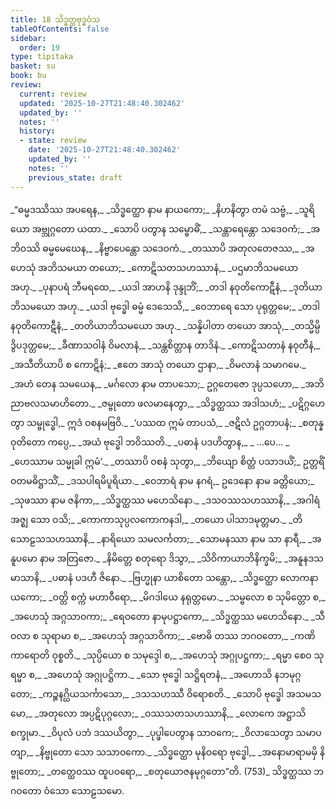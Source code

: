 ```yaml
---
title: 18 သိဒ္ဓတ္ထဗုဒ္ဓဝံသ
tableOfContents: false
sidebar:
  order: 19
type: tipitaka
basket: su
book: bu
review:
  current: review
  updated: '2025-10-27T21:48:40.302462'
  updated_by: ''
  notes: ''
  history:
  - state: review
    date: '2025-10-27T21:48:40.302462'
    updated_by: ''
    notes: ''
    previous_state: draft
---
```



<ReviewStatus review={frontmatter.review} showDetails={true} />

<HypothesisAnnotation frontmatter={frontmatter} />

<DynamicBreadcrumb />

<Division number="1" book="bu" e="ch" v="21" p="357">

<Paragraph number="748" type="verses" book="bu">
_“ဓမ္မဒဿိဿ အပရေန,_  
_သိဒ္ဓတ္ထော နာမ နာယကော;_  
_နိဟနိတွာ တမံ သဗ္ဗံ,_  
_သူရိယော အဗ္ဘုဂ္ဂတော ယထာ._  

</Paragraph>

</Division>
<Division number="2" book="bu" e="ch" v="21" p="357">

<Paragraph number="749" type="verses" book="bu">
_သောပိ ပတွာန သမ္ဗောဓိံ,_  
_သန္တာရေန္တော သဒေဝကံ;_  
_အဘိဝဿိ ဓမ္မမေဃေန,_  
_နိဗ္ဗာပေန္တော သဒေဝကံ._  

</Paragraph>

</Division>
<Division number="3" book="bu" e="ch" v="21" p="357">

<Paragraph number="750" type="verses" book="bu">
_တဿာပိ အတုလတေဇဿ,_  
_အဟေသုံ အဘိသမယာ တယော;_  
_ကောဋိသတသဟဿာနံ,_  
_ပဌမာဘိသမယော အဟု._  

</Paragraph>

</Division>
<Division number="4" book="bu" e="ch" v="21" p="357">

<Paragraph number="751" type="verses" book="bu">
_ပုနာပရံ ဘီမရထေ,_  
_ယဒါ အာဟနိ ဒုန္ဒုဘိံ;_  
_တဒါ နဝုတိကောဋီနံ,_  
_ဒုတိယာဘိသမယော အဟု._  

</Paragraph>

</Division>
<Division number="5" book="bu" e="ch" v="21" p="357">

<Paragraph number="752" type="verses" book="bu">
_ယဒါ ဗုဒ္ဓေါ ဓမ္မံ ဒေသေသိ,_  
_ဝေဘာရေ သော ပုရုတ္တမေ;_  
_တဒါ နဝုတိကောဋီနံ,_  
_တတိယာဘိသမယော အဟု._  

</Paragraph>

</Division>
<Division number="6" book="bu" e="ch" v="21" p="357">

<Paragraph number="753" type="verses" book="bu">
_သန္နိပါတာ တယော အာသုံ,_  
_တသ္မိမ္ပိ ဒွိပဒုတ္တမေ;_  
_ခီဏာသဝါနံ ဝိမလာနံ,_  
_သန္တစိတ္တာန တာဒိနံ._  

</Paragraph>

</Division>
<Division number="7" book="bu" e="ch" v="21" p="358">

<Paragraph number="754" type="verses" book="bu">
_ကောဋိသတာနံ နဝုတီနံ,_  
_အသီတိယာပိ စ ကောဋိနံ;_  
_ဧတေ အာသုံ တယော ဌာနာ,_  
_ဝိမလာနံ သမာဂမေ._  

</Paragraph>

</Division>
<Division number="8" book="bu" e="ch" v="21" p="358">

<Paragraph number="755" type="verses" book="bu">
_အဟံ တေန သမယေန,_  
_မင်္ဂလော နာမ တာပသော;_  
ဥဂ္ဂတေဇော ဒုပ္ပသဟော,_  
_အဘိညာဗလသမာဟိတော._  

</Paragraph>

</Division>
<Division number="9" book="bu" e="ch" v="21" p="358">

<Paragraph number="756" type="verses" book="bu">
_ဇမ္ဗုတော ဖလမာနေတွာ,_  
_သိဒ္ဓတ္ထဿ အဒါသဟံ;_  
_ပဋိဂ္ဂဟေတွာ သမ္ဗုဒ္ဓေါ,_  
ဣဒံ ဝစနမဗြဝိ._  

</Paragraph>

</Division>
<Division number="10" book="bu" e="ch" v="21" p="358">

<Paragraph number="757" type="verses" book="bu">
_‘ပဿထ ဣမံ တာပသံ,_  
_ဇဋိလံ ဥဂ္ဂတာပနံ;_  
_စတုန္နဝုတိတော ကပ္ပေ,_  
_အယံ ဗုဒ္ဓေါ ဘဝိဿတိ._  

</Paragraph>

</Division>
<Division number="11" book="bu" e="ch" v="21" p="358">

<Paragraph number="758" type="verses" book="bu">
_ပဓာနံ ပဒဟိတွာန,_  
_ …ပေ… _  
_ဟေဿာမ သမ္မုခါ ဣမံ’._  

</Paragraph>

</Division>
<Division number="12" book="bu" e="ch" v="21" p="358">

<Paragraph number="759" type="verses" book="bu">
_တဿာပိ ဝစနံ သုတွာ,_  
_ဘိယျော စိတ္တံ ပသာဒယိံ;_  
ဥတ္တရိံ ဝတမဓိဋ္ဌာသိံ,_  
_ဒသပါရမိပူရိယာ._  

</Paragraph>

</Division>
<Division number="13" book="bu" e="ch" v="21" p="358">

<Paragraph number="760" type="verses" book="bu">
_ဝေဘာရံ နာမ နဂရံ,_  
ဥဒေနော နာမ ခတ္တိယော;_  
_သုဖဿာ နာမ ဇနိကာ,_  
_သိဒ္ဓတ္ထဿ မဟေသိနော._  

</Paragraph>

</Division>
<Division number="14" book="bu" e="ch" v="21" p="358">

<Paragraph number="761" type="verses" book="bu">
_ဒသဝဿသဟဿာနိ,_  
_အဂါရံ အဇ္ဈ သော ဝသိ;_  
_ကောကာသုပ္ပလကောကနဒါ,_  
_တယော ပါသာဒမုတ္တမာ._  

</Paragraph>

</Division>
<Division number="15" book="bu" e="ch" v="21" p="358">

<Paragraph number="762" type="verses" book="bu">
_တိသောဠသသဟဿာနိ,_  
_နာရိယော သမလင်္ကတာ;_  
_သောမနဿာ နာမ သာ နာရီ,_  
_အနူပမော နာမ အတြဇော._  

</Paragraph>

</Division>
<Division number="16" book="bu" e="ch" v="21" p="358">

<Paragraph number="763" type="verses" book="bu">
_နိမိတ္တေ စတုရော ဒိသွာ,_  
_သိဝိကာယာဘိနိက္ခမိ;_  
_အနူနဒသမာသာနိ,_  
_ပဓာနံ ပဒဟီ ဇိနော._  

</Paragraph>

</Division>
<Division number="17" book="bu" e="ch" v="21" p="358">

<Paragraph number="764" type="verses" book="bu">
_ဗြဟ္မုနာ ယာစိတော သန္တော,_  
_သိဒ္ဓတ္ထော လောကနာယကော;_  
_ဝတ္တိ စက္ကံ မဟာဝီရော,_  
_မိဂဒါယေ နရုတ္တမော._  

</Paragraph>

</Division>
<Division number="18" book="bu" e="ch" v="21" p="358">

<Paragraph number="765" type="verses" book="bu">
_သမ္ဗလော စ သုမိတ္တော စ,_  
_အဟေသုံ အဂ္ဂသာဝကာ;_  
_ရေဝတော နာမုပဋ္ဌာကော,_  
_သိဒ္ဓတ္ထဿ မဟေသိနော._  

</Paragraph>

</Division>
<Division number="19" book="bu" e="ch" v="21" p="358">

<Paragraph number="766" type="verses" book="bu">
_သီဝလာ စ သုရာမာ စ,_  
_အဟေသုံ အဂ္ဂသာဝိကာ;_  
_ဗောဓိ တဿ ဘဂဝတော,_  
_ကဏိကာရောတိ ဝုစ္စတိ._  

</Paragraph>

</Division>
<Division number="20" book="bu" e="ch" v="21" p="358">

<Paragraph number="767" type="verses" book="bu">
_သုပ္ပိယော စ သမုဒ္ဒေါ စ,_  
_အဟေသုံ အဂ္ဂုပဋ္ဌကာ;_  
_ရမ္မာ စေဝ သုရမ္မာ စ,_  
_အဟေသုံ အဂ္ဂုပဋ္ဌိကာ._  

</Paragraph>

</Division>
<Division number="21" book="bu" e="ch" v="21" p="359">

<Paragraph number="768" type="verses" book="bu">
_သော ဗုဒ္ဓေါ သဋ္ဌိရတနံ,_  
_အဟောသိ နဘမုဂ္ဂတော;_  
_ကဉ္စနဂ္ဃိယသင်္ကာသော,_  
_ဒသသဟဿီ ဝိရောစတိ._  

</Paragraph>

</Division>
<Division number="22" book="bu" e="ch" v="21" p="359">

<Paragraph number="769" type="verses" book="bu">
_သောပိ ဗုဒ္ဓေါ အသမသမော,_  
_အတုလော အပ္ပဋိပုဂ္ဂလော;_  
_ဝဿသတသဟဿာနိ,_  
_လောကေ အဋ္ဌာသိ စက္ခုမာ._  

</Paragraph>

</Division>
<Division number="23" book="bu" e="ch" v="21" p="359">

<Paragraph number="770" type="verses" book="bu">
_ဝိပုလံ ပဘံ ဒဿယိတွာ,_  
_ပုပ္ဖါပေတွာန သာဝကေ;_  
_ဝိလာသေတွာ သမာပတျာ,_  
_နိဗ္ဗုတော သော သသာဝကော._  

</Paragraph>

</Division>
<Division number="24" book="bu" e="ch" v="21" p="359">

<Paragraph number="771" type="verses" book="bu">
_သိဒ္ဓတ္ထော မုနိဝရော ဗုဒ္ဓေါ,_  
_အနောမာရာမမှိ နိဗ္ဗုတော;_  
_တတ္ထေဝဿ ထူပဝရော,_  
_စတုယောဇနမုဂ္ဂတော”တိ. (753)_  


</Paragraph>
</Division>

<Paragraph number="772" type="center" book="bu">
သိဒ္ဓတ္ထဿ ဘဂဝတော ဝံသော သောဠသမော.
</Paragraph>
